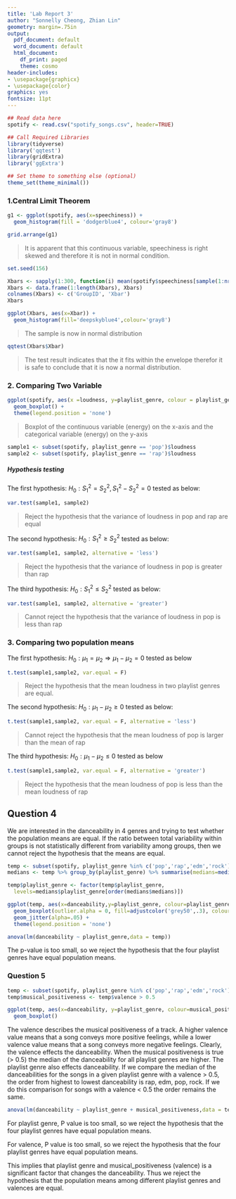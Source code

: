 ```yaml
---
title: 'Lab Report 3'
author: "Sonnelly Cheong, Zhian Lin"
geometry: margin=.75in
output:
  pdf_document: default
  word_document: default
  html_document:
    df_print: paged
    theme: cosmo
header-includes:
- \usepackage{graphicx}
- \usepackage{color}
graphics: yes
fontsize: 11pt
---
```


```r
## Read data here
spotify <- read.csv("spotify_songs.csv", header=TRUE)

## Call Required Libraries
library(tidyverse)
library('qqtest')
library(gridExtra)
library('ggExtra')

## Set theme to something else (optional)
theme_set(theme_minimal())
```

### 1.Central Limit Theorem

```r
g1 <- ggplot(spotify, aes(x=speechiness)) + 
  geom_histogram(fill = 'dodgerblue4', colour='gray8')

grid.arrange(g1)
```
> It is apparent that this continuous variable, speechiness is right skewed and therefore it is not in normal condition. 

```r
set.seed(156)

Xbars <- sapply(1:300, function(i) mean(spotify$speechiness[sample(1:nrow(spotify), 200)]))
Xbars <- data.frame(1:length(Xbars), Xbars)
colnames(Xbars) <- c('GroupID', 'Xbar')
Xbars
```

```r
ggplot(Xbars, aes(x=Xbar)) + 
  geom_histogram(fill='deepskyblue4',colour='gray8')
```
> The sample is now in normal distribution 

```r
qqtest(Xbars$Xbar) 
```

> The test result indicates that the it fits within the envelope therefor it is safe to conclude that it is now a normal distribution. 


\pagebreak

### 2. Comparing Two Variable 

```r
ggplot(spotify, aes(x =loudness, y=playlist_genre, colour = playlist_genre)) + 
  geom_boxplot() + 
  theme(legend.position = 'none')
```

> Boxplot of the continuous variable (energy) on the x-axis and the categorical variable (energy) on the y-axis

```r
sample1 <- subset(spotify, playlist_genre == 'pop')$loudness
sample2 <- subset(spotify, playlist_genre == 'rap')$loudness
```

##### Hypothesis testing

The first hypothesis:  $H_0: S^2_1 = S^2_2, S^2_1 - S^2_2 = 0$ tested as below:

```r
var.test(sample1, sample2)
```
> Reject the hypothesis that the variance of loudness in pop and rap are equal

The second hypothesis: $H_0: S^2_1 \geq S^2_2$ tested as below:

```r
var.test(sample1, sample2, alternative = 'less')
```
> Reject the hypothesis that the variance of loudness in pop is greater than rap

The third hypothesis: $H_0: S^2_1 \leq S^2_2$ tested as below:
```r
var.test(sample1, sample2, alternative = 'greater')
```
> Cannot reject the hypothesis that the variance of loudness in pop is less than rap

\pagebreak

### 3. Comparing two population means 

The first hypothesis: $H_0: \mu_1 = \mu_2 \Rightarrow \mu_1 - \mu_2 = 0$ tested as below
```r
t.test(sample1,sample2, var.equal = F)
```
> Reject the hypothesis that the mean loudness in two playlist genres are equal.

The second hypothesis: $H_0: \mu_1 - \mu_2 \geq 0$ tested as below:
```r
t.test(sample1,sample2, var.equal = F, alternative = 'less')
```
> Cannot reject the hypothesis that the mean loudness of pop is larger than the mean of rap

The third hypothesis: $H_0: \mu_1 - \mu_2 \leq 0$ tested as below
```r
t.test(sample1,sample2, var.equal = F, alternative = 'greater')
```
> Reject the hypothesis that the mean loudness of pop is less than the mean loudness of rap

\pagebreak

## Question 4
We are interested in the danceability in 4 genres and trying to test whether the population means are equal. If the ratio between total variability within groups is not statistically different from variability among groups, then we cannot reject the hypothesis that the means are equal.

```r
temp <- subset(spotify, playlist_genre %in% c('pop','rap','edm','rock'))
medians <- temp %>% group_by(playlist_genre) %>% summarise(medians=median(danceability))

temp$playlist_genre <- factor(temp$playlist_genre,
  levels=medians$playlist_genre[order(medians$medians)])

ggplot(temp, aes(x=danceability,y=playlist_genre, colour=playlist_genre)) + 
  geom_boxplot(outlier.alpha = 0, fill=adjustcolor('grey50',.3), colour='black') +
  geom_jitter(alpha=.05) + 
  theme(legend.position = 'none')

anova(lm(danceability ~ playlist_genre,data = temp))
```
The p-value is too small, so we reject the hypothesis that the four playlist genres have equal population means. 

\pagebreak

### Question 5
```r
temp <- subset(spotify, playlist_genre %in% c('pop','rap','edm','rock'))
temp$musical_positiveness <- temp$valence > 0.5 

ggplot(temp, aes(x=danceability, y=playlist_genre, colour=musical_positiveness)) + 
  geom_boxplot() 
```
The valence describes the musical positiveness of a track.  A higher valence value means that a song conveys more positive feelings, while a lower valence value means that a song conveys more negative feelings.  Clearly, the valence effects the danceability.  When the musical positiveness is true (> 0.5) the median of the danceability for all playlist genres are higher.  The playlist genre also effects danceability.  If we compare the median of the danceabilities for the songs in a given playlist genre with a valence > 0.5, the order from highest to lowest danceability is rap, edm, pop, rock.  If we do this comparison for songs with a valence < 0.5 the order remains the same.     

```r
anova(lm(danceability ~ playlist_genre + musical_positiveness,data = temp))
```

For playlist genre, P value is too small, so we reject the hypothesis that the four playlist genres have equal population means. 

For valence, P value is too small, so we reject the hypothesis that the four playlist genres have equal population means.

This implies that playlist genre and musical_positiveness (valence) is a significant factor that changes the danceability.  Thus we reject the hypothesis that the population means among different playlist genres and valences are equal. 

